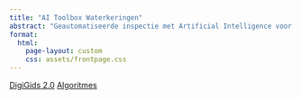 ```yaml
---
title: "AI Toolbox Waterkeringen"
abstract: "Geautomatiseerde inspectie met Artificial Intelligence voor waterkeringen"
format:
  html:
    page-layout: custom
    css: assets/frontpage.css
---
```


::: {.custom-content}

[DigiGids 2.0](digigids.qmd){.btn .btn-primary .btn-lg role="button"}
[Algoritmes](https://github.com/AI-Toolbox-Waterkeringen/AI-toolbox-waterkeringen){.btn .btn-primary .btn-lg role="button"}

:::
